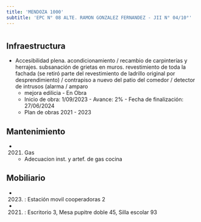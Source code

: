 ```yaml
---
title: 'MENDOZA 1000'
subtitle: 'EPC N° 08 ALTE. RAMON GONZALEZ FERNANDEZ - JII N° 04/10°'
---
```


#
## Infraestructura

* Accesibilidad plena. acondicionamiento / recambio de carpinterías y herrajes. subsanación de grietas en muros. revestimiento de toda la fachada (se retiró parte del revestimiento de ladrillo original por desprendimiento) / contrapiso a nuevo del patio del comedor / detector de intrusos (alarma / amparo 
    + mejora edilicia - En Obra 
    + Inicio de obra: 1/09/2023 - Avance: 2% - Fecha de finalización: 27/06/2024 
    + Plan de obras 2021 - 2023 






## Mantenimiento

*  (2021) Gas 
    + Adecuacion inst. y artef. de gas cocina





## Mobiliario

*  (2023) : Estación movil cooperadoras 2 

*  (2021) : Escritorio 3, Mesa pupitre doble 45, Silla escolar 93 



